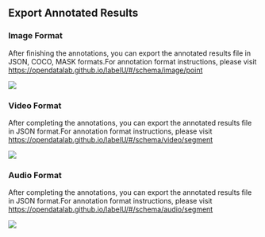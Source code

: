 
## Export Annotated Results

### Image Format

After finishing the annotations, you can export the annotated results file in JSON, COCO, MASK formats.For annotation format instructions, please visit <https://opendatalab.github.io/labelU/#/schema/image/point>








<img src={imageUrl} />

### Video Format

After completing the annotations, you can export the annotated results file in JSON format.For annotation format instructions, please visit <https://opendatalab.github.io/labelU/#/schema/video/segment>








<img src={video} />

### Audio Format

After completing the annotations, you can export the annotated results file in JSON format.For annotation format instructions, please visit <https://opendatalab.github.io/labelU/#/schema/audio/segment>








<img src={audio} />
